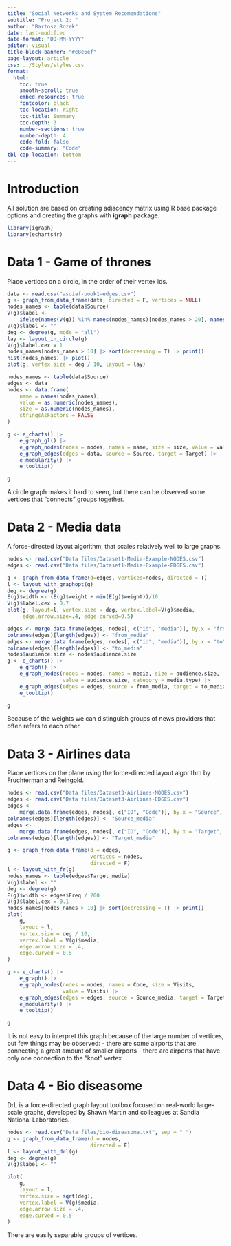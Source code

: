 ```yaml
---
title: "Social Networks and System Recomendations"
subtitle: "Project 2: "
author: "Bartosz Rożek"
date: last-modified
date-format: "DD-MM-YYYY"
editor: visual
title-block-banner: "#e8e6ef"
page-layout: article
css: ../Styles/styles.css
format: 
  html:
    toc: true
    smooth-scroll: true
    embed-resources: true
    fontcolor: black
    toc-location: right
    toc-title: Summary
    toc-depth: 3
    number-sections: true
    number-depth: 4
    code-fold: false
    code-summary: "Code"
tbl-cap-location: bottom
---
```


# Introduction

All solution are based on creating adjacency matrix using R base package options and creating the graphs with **igraph** package.

```r
library(igraph)
library(echarts4r)
```

# Data 1 - Game of thrones

Place vertices on a circle, in the order of their vertex ids.


```r


data <- read.csv("asoiaf-book1-edges.csv")
g <- graph_from_data_frame(data, directed = F, vertices = NULL)
nodes_names <- table(data$Source)
V(g)$label <-
    ifelse(names(V(g)) %in% names(nodes_names)[nodes_names > 20], names(V(g)), "")
V(g)$label <- ""
deg <- degree(g, mode = "all")
lay <- layout_in_circle(g)
V(g)$label.cex = 1
nodes_names[nodes_names > 10] |> sort(decreasing = T) |> print()
hist(nodes_names) |> plot()
plot(g, vertex.size = deg / 10, layout = lay)


```

```r
nodes_names <- table(data$Source)
edges <- data
nodes <- data.frame(
    name = names(nodes_names),
    value = as.numeric(nodes_names),
    size = as.numeric(nodes_names),
    stringsAsFactors = FALSE
)

g <- e_charts() |> 
    e_graph_gl() |> 
    e_graph_nodes(nodes = nodes, names = name, size = size, value = value) |> 
    e_graph_edges(edges = data, source = Source, target = Target) |> 
    e_modularity() |> 
    e_tooltip()

g


```

A circle graph makes it hard to seen, but there can be observed some vertices that "connects" groups together. 

# Data 2 - Media data

A force-directed layout algorithm, that scales relatively well to large graphs.


```r
nodes <- read.csv("Data files/Dataset1-Media-Example-NODES.csv")
edges <- read.csv("Data files/Dataset1-Media-Example-EDGES.csv")

g <- graph_from_data_frame(d=edges, vertices=nodes, directed = T) 
l <- layout_with_graphopt(g)
deg <- degree(g)
E(g)$width <- (E(g)$weight + min(E(g)$weight))/10
V(g)$label.cex = 0.7
plot(g, layout=l, vertex.size = deg, vertex.label=V(g)$media,
     edge.arrow.size=.4, edge.curved=0.5)

```
```r
edges <- merge.data.frame(edges, nodes[, c("id", "media")], by.x = "from", by.y = "id")
colnames(edges)[length(edges)] <- "from_media"
edges <- merge.data.frame(edges, nodes[, c("id", "media")], by.x = "to", by.y = "id")
colnames(edges)[length(edges)] <- "to_media"
nodes$audience.size <- nodes$audience.size
g <- e_charts() |> 
    e_graph() |> 
    e_graph_nodes(nodes = nodes, names = media, size = audience.size, 
                  value = audience.size, category = media.type) |> 
    e_graph_edges(edges = edges, source = from_media, target = to_media) |> 
    e_tooltip()

g

```

Because of the weights we can distinguish groups of news providers that often refers to each other.

# Data 3 - Airlines data

Place vertices on the plane using the force-directed layout algorithm by Fruchterman and Reingold.

```r
nodes <- read.csv("Data files/Dataset3-Airlines-NODES.csv")
edges <- read.csv("Data files/Dataset3-Airlines-EDGES.csv")
edges <-
    merge.data.frame(edges, nodes[, c("ID", "Code")], by.x = "Source", by.y = "ID")
colnames(edges)[length(edges)] <- "Source_media"
edges <-
    merge.data.frame(edges, nodes[, c("ID", "Code")], by.x = "Target", by.y = "ID")
colnames(edges)[length(edges)] <- "Target_media"

g <- graph_from_data_frame(d = edges,
                           vertices = nodes,
                           directed = F)
l <- layout_with_fr(g)
nodes_names <- table(edges$Target_media)
V(g)$label <- ""
deg <- degree(g)
E(g)$width <- edges$Freq / 200
V(g)$label.cex = 0.1
nodes_names[nodes_names > 10] |> sort(decreasing = T) |> print()
plot(
    g,
    layout = l,
    vertex.size = deg / 10,
    vertex.label = V(g)$media,
    edge.arrow.size = .4,
    edge.curved = 0.5
)

```
```r

g <- e_charts() |> 
    e_graph() |> 
    e_graph_nodes(nodes = nodes, names = Code, size = Visits, 
                  value = Visits) |> 
    e_graph_edges(edges = edges, source = Source_media, target = Target_media) |> 
    e_modularity() |> 
    e_tooltip()

g

```

It is not easy to interpret this graph because of the large number of vertices, but few things may be observed:
- there are some airports that are connecting a great amount of smaller airports
- there are airports that have only one connection to the "knot" vertex


# Data 4 - Bio diseasome

DrL is a force-directed graph layout toolbox focused on real-world large-scale graphs, developed by Shawn Martin and colleagues at Sandia National Laboratories.

```r
nodes <- read.csv("Data files/bio-diseasome.txt", sep = " ")
g <- graph_from_data_frame(d = nodes,
                           directed = F)
l <- layout_with_drl(g)
deg <- degree(g)
V(g)$label <- ""

plot(
    g,
    layout = l,
    vertex.size = sqrt(deg),
    vertex.label = V(g)$media,
    edge.arrow.size = .4,
    edge.curved = 0.5
)

```

There are easily separable groups of vertices.
